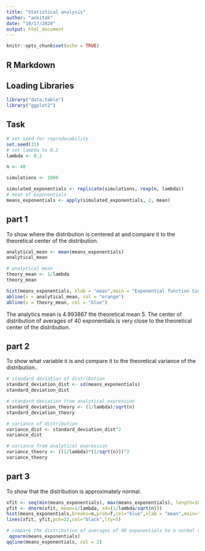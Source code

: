 ```yaml
---
title: "Statistical analysis"
author: "ankitak"
date: "10/17/2020"
output: html_document
---
```


```r
knitr::opts_chunk$set(echo = TRUE)
```

## R Markdown

## Loading Libraries

```r

library("data.table")
library("ggplot2")
```

## Task

```r
# set seed for reproducability
set.seed(31)
# set lambda to 0.2
lambda <- 0.2

n <- 40

simulations <- 1000

simulated_exponentials <- replicate(simulations, rexp(n, lambda))
# mean of exponentials
means_exponentials <- apply(simulated_exponentials, 2, mean)
```

## part 1
To show where the distribution is centered at and compare it to the theoretical center of the distribution.

```r
analytical_mean <- mean(means_exponentials)
analytical_mean
```

```r
# analytical mean
theory_mean <- 1/lambda
theory_mean
```

```r

hist(means_exponentials, xlab = "mean",main = "Exponential function Simulation")
abline(v = analytical_mean, col = "orange")
abline(v = theory_mean, col = "blue")
```

The analytics mean is 4.993867 the theoretical mean 5. The center of distribution of averages of 40 exponentials is very close to the theoretical center of the distribution.

## part 2

To show what variable it is and compare it to the theoretical variance of the distribution.. 

```r
# standard deviation of distribution
standard_deviation_dist <- sd(means_exponentials)
standard_deviation_dist
```

```r
# standard deviation from analytical expression
standard_deviation_theory <- (1/lambda)/sqrt(n)
standard_deviation_theory
```

```r
# variance of distribution
variance_dist <- standard_deviation_dist^2
variance_dist
```

```r
# variance from analytical expression
variance_theory <- ((1/lambda)*(1/sqrt(n)))^2
variance_theory
```


## part 3
To show that the distribution is approximately normal.

```r
xfit <- seq(min(means_exponentials), max(means_exponentials), length=100)
yfit <- dnorm(xfit, mean=1/lambda, sd=(1/lambda/sqrt(n)))
hist(means_exponentials,breaks=n,prob=T,col="blue",xlab = "mean",main="Density of mean",ylab="density")
lines(xfit, yfit,pch=22,col="black",lty=5)
```

```r
# compare the distribution of averages of 40 exponentials to a normal distribution
 qqnorm(means_exponentials)
qqline(means_exponentials, col = 2)
```

